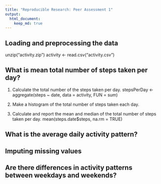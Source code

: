 ```yaml
---
title: "Reproducible Research: Peer Assessment 1"
output: 
  html_document:
    keep_md: true
---
```



## Loading and preprocessing the data
unzip("activity.zip")
activity <- read.csv("activity.csv")

## What is mean total number of steps taken per day?
1. Calculate the total number of the steps taken per day.
stepsPerDay <- aggregate(steps ~ date, data = activity, FUN = sum)

2. Make a histogram of the total number of steps taken each day.

3. Calculate and report the mean and median of the total number of steps taken per day.
mean(steps.date$steps, na.rm = TRUE)

## What is the average daily activity pattern?



## Imputing missing values



## Are there differences in activity patterns between weekdays and weekends?
